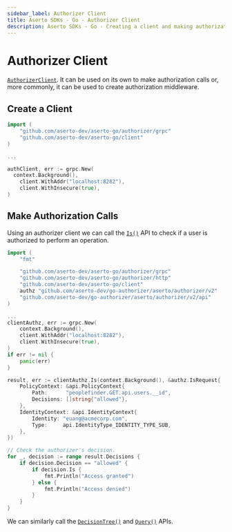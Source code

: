 ```yaml
---
sidebar_label: Authorizer Client
title: Aserto SDKs - Go - Authorizer Client
description: Aserto SDKs - Go - Creating a client and making authorization calls
---
```


# Authorizer Client

[`AuthorizerClient`](https://github.com/aserto-dev/aserto-go/blob/main/authorizer/grpc/authorizer.go#L17). It can be used on its own to make authorization calls or, more commonly, it can be used to create authorization middleware.

## Create a Client

```go
import (
    "github.com/aserto-dev/aserto-go/authorizer/grpc"
    "github.com/aserto-dev/aserto-go/client"
)

...

authClient, err := grpc.New(
  context.Background(),
	client.WithAddr("localhost:8282"),
	client.WithInsecure(true),
)
```

## Make Authorization Calls

Using an authorizer client we can call the [`Is()`](/docs/authorizer-guide/is) API to check if a user is authorized
to perform an operation.

```go
import (
    "fmt"

    "github.com/aserto-dev/aserto-go/authorizer/grpc"
  	"github.com/aserto-dev/aserto-go/authorizer/http"
  	"github.com/aserto-dev/aserto-go/client"
  	authz "github.com/aserto-dev/go-authorizer/aserto/authorizer/v2"
  	"github.com/aserto-dev/go-authorizer/aserto/authorizer/v2/api"
)

...
clientAuthz, err := grpc.New(
	context.Background(),
	client.WithAddr("localhost:8282"),
	client.WithInsecure(true),
)
if err != nil {
	panic(err)
}

result, err := clientAuthz.Is(context.Background(), &authz.IsRequest{
	PolicyContext: &api.PolicyContext{
		Path:      "peoplefinder.GET.api.users.__id",
		Decisions: []string{"allowed"},
	},
	IdentityContext: &api.IdentityContext{
		Identity: "euang@acmecorp.com",
		Type:     api.IdentityType_IDENTITY_TYPE_SUB,
	},
})

// Check the authorizer's decision.
for _, decision := range result.Decisions {
    if decision.Decision == "allowed" {
        if decision.Is {
            fmt.Println("Access granted")
        } else {
            fmt.Println("Access denied")
        }
    }
}
```

We can similarly call the [`DecisionTree()`](/docs/authorizer-guide/decisiontree) and
[`Query()`](/docs/authorizer-guide/query) APIs.
